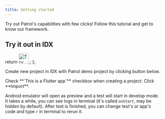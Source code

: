 ```yaml
---
title: Getting started
---
```


Try out Patrol's capabilities with few clicks! Follow this tutorial and get to know our framework.

## Try it out in IDX

<Steps>

<Step>

  return <a href="https://idx.google.com/import?url=https%3A%2F%2Fgithub.com%2Fleancodepl%2Fpatrol-idx-demo" target="_blank">
  <img
    height="32"
    alt="Try in IDX"
    src="https://cdn.idx.dev/btn/try_purple_32.svg"/>
</a>;
};

Create new project in IDX with Patrol demo project by clicking button below.
<IDXButton/>


</Step>

<Step>
Check **`This is a Flutter app`** checkbox when creating a project.
</Step>

<Step>
Click **Import**.
</Step>

Android emulator will open as preview and a test will start in develop mode. It takes a while, you can see logs in terminal 
(it's called `onStart`, may be hidden by default). After test is finished, you can change test's or app's code and type `r` 
in terminal to rerun it.

</Steps>


